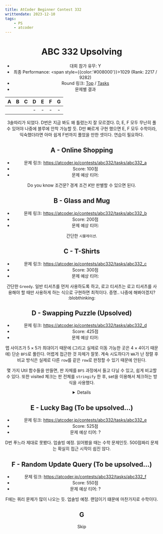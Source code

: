 ```yaml
---
title: AtCoder Beginner Contest 332
writtendate: 2023-12-10
tags:
    - PS
    - atcoder
---
```


<Header />

# ABC 332 Upsolving

- 대회 참가 유무: Y
- 최종 Performance: <span style={{color:'#008000'}}>1029</span> (Rank: 2217 / 9282)
- Round 링크: [Top](https://atcoder.jp/contests/abc332) / [Tasks](https://atcoder.jp/contests/abc332/tasks)
- 문제별 결과

| A | B | C | D | E | F | G |
| :-: | :-: | :-: | :-: | :-: | :-: | :-: |
| <AC state="AC" /> | <AC state="AC" /> | <AC state="AC" /> | - | - | - | - |


3솔따리가 되었다. D번은 지금 봐도 왜 틀렸는지 잘 모르겠다. D, E, F 모두 무난히 풀 수 있어야 나중에 블루에 안착 가능할 듯. D만 빠르게 구현 했으면 E, F 모두 수학이라, 익숙했더라면 아마 쉽게 F번까지 풀었을 만한 셋이다. 연습이 필요하다.

## A - Online Shopping

- 문제 링크: https://atcoder.jp/contests/abc332/tasks/abc332_a
- Score: 100점
- 문제 예상 티어: <SolvedTier tierName={TierName.Bronze} grade={5} width={15} />

Do you know 조건문? 경계 조건 $K$만 판별할 수 있으면 된다.

## B - Glass and Mug

- 문제 링크: https://atcoder.jp/contests/abc332/tasks/abc332_b
- Score: 200점
- 문제 예상 티어: <SolvedTier tierName={TierName.Silver} grade={5} width={15} />

간단한 `시뮬레이션`.

## C - T-Shirts

- 문제 링크: https://atcoder.jp/contests/abc332/tasks/abc332_c
- Score: 300점
- 문제 예상 티어: <SolvedTier tierName={TierName.Silver} grade={1} width={15} />

간단한 `Greedy`. 일반 티셔츠를 먼저 사용하도록 하고, 로고 티셔츠는 로고 티셔츠를 사용해야 할 때만 사용하게 하는 식으로 구현하면 최적이다. 증명.. 나중에 해봐야겠지? :blobthinking:

## D - Swapping Puzzle (Upsolved)

- 문제 링크: https://atcoder.jp/contests/abc332/tasks/abc332_d
- Score: 425점
- 문제 예상 티어: <SolvedTier tierName={TierName.Gold} grade={2} width={15} />

맵 사이즈가 $5 \times 5$가 최대이기 때문에 (그리고 실제로 이동 가능한 곳은 $4 \times 4$이기 때문에) 단순 `BFS`로 풀린다. 어렵게 접근한 것 자체가 잘못. 계속 시도하다가 `WA`가 난 정렬 후 비교 방식은 실제로 다른 `row`를 같은 `row`로 판정할 수 있기 때문에 안된다.

몇 가지 Util 함수들을 만들면, 판 자체를 `BFS` 과정에서 들고 다닐 수 있고, 쉽게 비교할 수 있다. 또한 visited 체크는 판 전체를 `stringify` 한 후, set을 이용해서 체크하는 방식을 사용했다.

<Details>
```cpp
int H, C;

struct Board {
    int b[5][5];

    int (&operator[](int idx))[5] {
        return b[idx];
    }
} A, B;

bool cmp(Board& a, Board& b) {
    for(int i = 0; i < H; ++i) {
        for(int j = 0; j < C; ++j) {
            if (a[i][j] == b[i][j]) continue;
            return false;
        }
    }
    return true;
}

unordered_set<string> US;

void visitedReset() {
    US.clear();
}

string getHash(Board& a) {
    string str = "";
    for(int i = 0; i < H; ++i) {
        for(int j = 0; j < C; ++j) {
            str += to_string(a[i][j]) + " ";
        }
    }
    return str;
}

bool checkVisited(Board& a) {
    string hash = getHash(a);
    if (US.find(hash) == US.end()) return false;
    return true;
}

void registerVisited(Board& a) {
    string hash = getHash(a);
    US.insert(hash);
}

struct QData {
    int depth;
    Board b;
} q[1000000];
int qf, qr;

void solve() {
    scanf("%d %d", &H, &C);
    FOR(i,0,H) FOR(j,0,C) scanf("%d", &A[i][j]);
    FOR(i,0,H) FOR(j,0,C) scanf("%d", &B[i][j]);

    int ans = 0x7FFFFFFF;

    Board a = A;
    visitedReset();
    // bfs
    qf = qr = 0;
    q[qr++] = { 0, a };
    while(qf != qr) {
        auto& cur = q[qf++];

        if (checkVisited(cur.b)) continue;
        registerVisited(cur.b);

        if (cmp(cur.b, B)) {
            ans = cur.depth;
            break;
        }

        for(int p = 0; p < H - 1; ++p) {
            Board b = cur.b;
            for(int i = 0; i < C; ++i) swap(b[p][i], b[p+1][i]);
            q[qr++] = {cur.depth + 1, b};
        }
        for(int p = 0; p < C - 1; ++p) {
            Board b = cur.b;
            for(int i = 0; i < H; ++i) swap(b[i][p], b[i][p+1]);
            q[qr++] = {cur.depth + 1, b};
        }
    }

    if (ans != 0x7FFFFFFF) {
        printf("%d\n", ans);
    } else {
        printf("-1\n");
    }
}
```
</Details>


정해는 `next_permutation`을 활용한다. 내가 안써본 `STL`인데, 지금보니 상당히 유용하다. 직접 구현하려면, 뒤쪽부터 '내림차순'이 끝나는 지점을 파악해서, 그 내림차순을 뒤집은 뒤, 내림차순 뒤집고 나서 맨 앞의 숫자를 `swap` 하면 된다. 규칙은 쉽게 발견할 수 있을 것. `next_permutation`을 구하는 데에는 $O(N)$이 걸린다. 또한, 단순히 오름차순과 내림차순이 중요하기 때문에, 조합으로도 쉽게 활용할 수 있다. ($[0, 1, 1]$ 와 같은 배열을 만들어서 쓰면 된다. 내림차순으로만 바꿔줌에 유의. 또는 $[1, 1, 0]$ 으로 한 뒤 `prev_permutation`을 사용해도 된다. 그동안은 `bitset`만 썼는데 이 방식도 교육적이다.)

<Details>
```cpp
int H, C;
int A[5][5], B[5][5];

void solve() {
    scanf("%d %d", &H, &C);
    FOR(i,0,H) FOR(j,0,C) scanf("%d", &A[i][j]);
    FOR(i,0,H) FOR(j,0,C) scanf("%d", &B[i][j]);

    int ans = 0x7FFFFFFF;

    int ri[5], ci[5];
    FOR(i,0,H) ri[i] = i;
    FOR(i,0,C) ci[i] = i;

    do {
        do {
            bool flag = true;
            for(int i = 0; i < H; ++i) {
                for(int j = 0; j < C; ++j) {
                    if (A[ri[i]][ci[j]] == B[i][j]) continue;
                    flag = false;
                    break;
                }
            }

            if (flag == false) continue;

            int cur = 0;
            FOR(i,0,H) FOR(j,i+1,H) if (ri[i] > ri[j]) ++cur;
            FOR(i,0,C) FOR(j,i+1,C) if (ci[i] > ci[j]) ++cur;

            if (cur < ans) ans = cur;
        } while(next_permutation(ci, ci + C));
    } while(next_permutation(ri, ri + H));

    if (ans != 0x7FFFFFFF) {
        printf("%d\n", ans);
    } else {
        printf("-1\n");
    }
}
```
</Details>


## E - Lucky Bag (To be upsolved...)

- 문제 링크: https://atcoder.jp/contests/abc332/tasks/abc332_e
- Score: 525점
- 문제 예상 티어: ?

D번 푸느라 제대로 못봤다. 업솔빙 예정. 읽어봤을 때는 수학 문제인듯. 500점짜리 문제는 확실히 접근 시작이 쉽진 않다.

## F - Random Update Query (To be upsolved...)

- 문제 링크: https://atcoder.jp/contests/abc332/tasks/abc332_f
- Score: 550점
- 문제 예상 티어: ?

F에는 쿼리 문제가 많이 나오는 듯. 업솔빙 예정. 랜덤이기 떄문에 마찬가지로 수학이다.

## G

Skip

<TagList />
<Comment />
